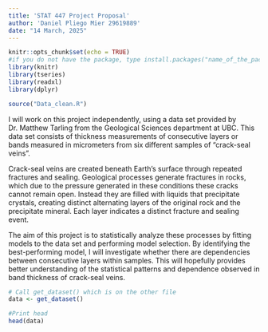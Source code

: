 ```yaml
---
title: 'STAT 447 Project Proposal'
author: 'Daniel Pliego Mier 29619889'
date: "14 March, 2025"
---
```


```r
knitr::opts_chunk$set(echo = TRUE)
#if you do not have the package, type install.packages("name_of_the_package")
library(knitr)
library(tseries)
library(readxl)
library(dplyr)

source("Data_clean.R")
```


I will work on this project independently, using a data set provided by Dr. Matthew Tarling from the Geological Sciences department at UBC. This data set consists of thickness measurements of consecutive layers or bands measured in micrometers from six different samples of "crack-seal veins".


Crack-seal veins are created  beneath Earth's surface through repeated fractures and sealing. Geological processes generate fractures in rocks, which due to the pressure generated in these conditions these cracks cannot remain open. Instead they are filled with liquids that precipitate crystals, creating distinct alternating layers of the original rock and the precipitate mineral. Each layer indicates a distinct fracture and sealing event. 


The aim of this project is to statistically analyze these processes by fitting models to the data set and performing model selection. By identifying the best-performing model, I will investigate whether there are dependencies between consecutive layers within samples. This will hopefully provides better understanding of the statistical patterns and dependence observed in band thickness of crack-seal veins. 


```r

# Call get_dataset() which is on the other file
data <- get_dataset()

#Print head
head(data)


```









